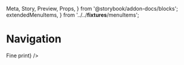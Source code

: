   Meta,
  Story,
  Preview,
  Props,
} from '@storybook/addon-docs/blocks';
  extendedMenuItems,
} from '../../__fixtures__/menuItems';

<Meta title="Admin/Navigation" component={Navigation} />

# Navigation

<Preview>
  <Story name="With deeply nested pages">
    <Location initialPath="/savings">
      <Viewport>
        <Navigation
          logoSrc={logo}
          menuItems={extendedMenuItems}
          footerComponent={<small>Fine print</small>}
        />
      </Viewport>
    </Location>
  </Story>
</Preview>
